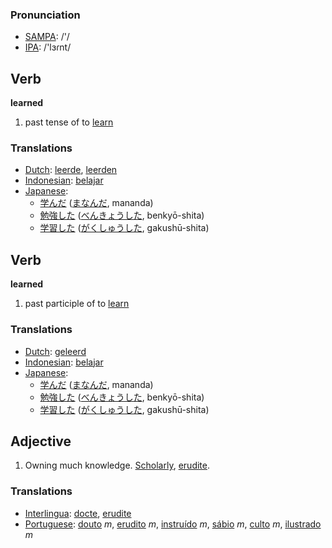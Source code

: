 === Pronunciation ===
*[[w:SAMPA|SAMPA]]: /'/
*[[w:IPA|IPA]]: /'lɜɾnt/

== Verb ==

'''learned'''

# past tense of to [[learn]]

=== Translations ===
*[[Dutch]]: [[leerde]], [[leerden]]
*[[Indonesian]]: [[ajar|belajar]]
*[[Japanese]]:
** [[学んだ]] ([[まなんだ]], mananda)
** [[勉強]]した ([[べんきょう]]した, benkyō-shita)
** [[学習]]した ([[がくしゅう]]した, gakushū-shita)

== Verb ==

'''learned'''

# past participle of to [[learn]]

=== Translations ===
*[[Dutch]]: [[geleerd]]
*[[Indonesian]]: [[ajar|belajar]]
*[[Japanese]]:
** [[学んだ]] ([[まなんだ]], mananda)
** [[勉強]]した ([[べんきょう]]した, benkyō-shita)
** [[学習]]した ([[がくしゅう]]した, gakushū-shita)

== Adjective ==
# Owning much knowledge. [[Scholarly]], [[erudite]].

=== Translations ===
*[[Interlingua]]: [[docte]], [[erudite]]
*[[Portuguese]]: [[douto]] ''m'', [[erudito]] ''m'', [[instruído]] ''m'', [[sábio]] ''m'', [[culto]] ''m'', [[ilustrado]] ''m''